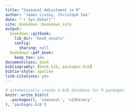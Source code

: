 ```yaml
---
title: "Seasonal Adjustment in R"
author: 'James Livsey, Christoph Sax'
date: "`r Sys.Date()`"
site: bookdown::bookdown_site
output:
  bookdown::gitbook:
    lib_dir: "book_assets"
    config:
      sharing: null
  bookdown::pdf_book:
    keep_tex: yes
documentclass: book
bibliography: [book.bib, packages.bib]
biblio-style: apalike
link-citations: yes
---
```



```r
# automatically create a bib database for R packages
knitr::write_bib(c(
  .packages(), 'seasonal', 'x13binary'
), 'packages.bib')
```


